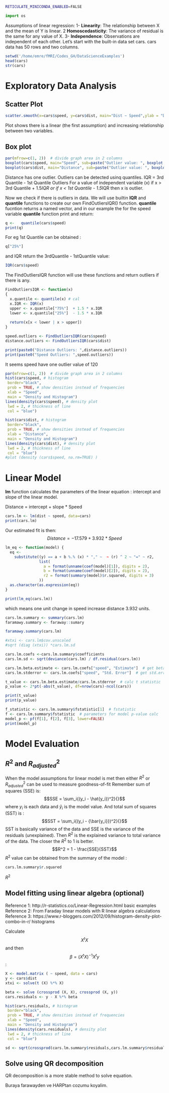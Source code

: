 ```bash
RETICULATE_MINICONDA_ENABLED=FALSE
```
```python
import os

```

<!-- http://r-statistics.co/Linear-Regression.html -->
  
Assumptions of linear regression:
    1- **Linearity**: The relationship between X and the mean of Y is linear.
    2 **Homoscedasticity**: The variance of residual is the same for any value of X.
    3- **Independence**: Observations are independent of each other.
Let's start with the built-in data set cars. cars data has 50 rows and two columns.

```r
setwd('/home/emre/fMRI/Codes_GH/DataScienceExamples')
head(cars)
str(cars)
```
# Exploratory Data Analysis

## Scatter Plot


```r
scatter.smooth(x=cars$speed, y=cars$dist, main="Dist ~ Speed",ylab = "Distance", xlab = "Speed")  # scatterplot
```
Plot shows there is a linear (the first assumption) and increasing relationship between two variables. 

## Box plot
```r
par(mfrow=c(1, 2))  # divide graph area in 2 columns
boxplot(cars$speed, main="Speed", sub=paste("Outlier value: ", boxplot.stats(cars$speed)$out))  # box plot for 'speed'
boxplot(cars$dist, main="Distance", sub=paste("Outlier value: ", boxplot.stats(cars$dist)$out))  # box plot for 'distance'

```

Distance has one outlier. Outliers can be detected usinq quantiles. 
IQR = 3rd Quantile - 1st Quantile
Outliers
For a value of independent variable (x) 
if x > 3rd Quantile + 1.5*IQR or if x < 1st Quantile - 1.5*IQR then x is outlier.

Now we check if there is outliers in data. We will use builtin **IQR** and **quantile** functions to create our own FindOutliersIQR() function.
**quantile** fucntion returns a named vector, and in our example the  for the speed variable **quantile** function print and return:

```r
q <-   quantile(cars$speed)
print(q)
```

For eg 1st Quantile can be obtained :

```r
q["25%"]
```

and IQR return the 3rdQuantile - 1stQuantile value:

```r
IQR(cars$speed)
```

The FindOutliersIQR function will use these functions and return outliers if there is any.

```r
FindOutliersIQR <- function(x) 
{
  x.quantile <- quantile(x) # cal
  x.IQR <- IQR(x)
  upper <- x.quantile["75%"]  + 1.5 * x.IQR
  lower <- x.quantile["25%"]  - 1.5 * x.IQR
  
  return(x[x < lower | x > upper])
}

speed.outliers <- FindOutliersIQR(cars$speed)
distance.outliers <- FindOutliersIQR(cars$dist)

print(paste0("Distance Outliers: ",distance.outliers))
print(paste0("Speed Outliers: ",speed.outliers))
```

It seems speed have one outlier value of 120

```r
par(mfrow=c(1, 2))  # divide graph area in 2 columns
hist(cars$speed, # histogram
 border="black",
 prob = TRUE, # show densities instead of frequencies
 xlab = "Speed",
 main = "Density and Histogram")
lines(density(cars$speed), # density plot
 lwd = 2, # thickness of line
 col = "blue")

hist(cars$dist, # histogram
 border="black",
 prob = TRUE, # show densities instead of frequencies
 xlab = "Distance",
 main = "Density and Histogram")
lines(density(cars$dist), # density plot
 lwd = 2, # thickness of line
 col = "blue")
#plot (density (cars$speed, na.rm=TRUE) )
```


# Linear Model

**lm** function calculates the parameters of the linear equation : intercept and slope of the linear model.

Distance = intercept + slope * Speed

```r
cars.lm <- lm(dist ~ speed, data=cars)
print(cars.lm)

```
Our estimated fit is then:
$$Distance =  -17.579    +  3.932 * Speed$$

```r
lm_eq <- function(model) {
  eq <-
    substitute((y) == a + b %.% (x) * "," ~  ~ (r) ^ 2 ~ "=" ~ r2,
               list(
                 a = format(unname(coef(model)[1]), digits = 2),
                 b = format(unname(coef(model)[2]), digits = 2),
                 r2 = format(summary(model)$r.squared, digits = 3)
               ))
  as.character(as.expression(eq))
}

print(lm_eq(cars.lm))
```
which means one unit change in speed increase distance 3.932 units.

```r

cars.lm.summary <- summary(cars.lm)
faramawy.summary <- faraway::sumary

faramawy.summary(cars.lm)

#xtxi <- cars.lm$cov.unscaled
#sqrt (diag (xtxi)) *cars.lm.sd

cars.lm.coefs <-cars.lm.summary$coefficients 
cars.lm.sd <- sqrt(deviance(cars.lm) / df.residual(cars.lm))

cars.lm.beta.estimate <- cars.lm.coefs["speed", "Estimate"]  # get beta estimate for speed
cars.lm.stderror <- cars.lm.coefs["speed", "Std. Error"]  # get std.error for speed

t_value <- cars.lm.beta.estimate/cars.lm.stderror  # calc t statistic
p_value <- 2*pt(-abs(t_value), df=nrow(cars)-ncol(cars))  

print(t_value)
print(p_value)

f_statistic <- cars.lm.summary$fstatistic[1]  # fstatistic
f <- cars.lm.summary$fstatistic  # parameters for model p-value calc
model_p <- pf(f[1], f[2], f[3], lower=FALSE)
print(model_p)
```

\newcommand*\mean[1]{\bar{#1}}

# Model Evaluation

## $R^2$ and $R^2_{adjusted}$
When the model assumptions for linear model is met then either $R^2$ or $R^2_{adjusted}$ can be used to measure goodness-of-fit
Remember sum of squares (SSE) is: 
$$SSE = \sum_i{(y_i - \hat{y_i})^2}{}$$
where $y_i$ is each data and $\hat{y}_i$ is the model value. And total sum of squares (SST)  is :
$$SST = \sum_i{(y_i - {\mean{y_i}})^2}{}$$
SST is basically variance of the data and SSE is the variance of the residuals (unexplained). Then $R^2$ is the explained variance to total variance of the data. The closer the $R^2$ to 1 is better.
$$R^2 = 1 - \frac{SSE}{SST}$$
$R^2$ value can be obtained from the summary of the model : 
```r
cars.lm.summary$r.squared
```

$R^2$ 


## Model fitting using linear algebra (optional)

Reference 1: http://r-statistics.co/Linear-Regression.html
  basic examples
Reference 2: From Faraday linear models with R
  linear algebra calculations
Reference 3: https://www.r-bloggers.com/2012/09/histogram-density-plot-combo-in-r/
  histograms

Calculate $$X^tX$$ and then $$\beta = {(X^tX)}^{-1}X^ty$$:
```r
X <- model.matrix ( ~ speed, data = cars)
y <- cars$dist
xtxi <- solve(t (X) %*% X)

beta <- solve (crossprod (X, X), crossprod (X, y))
cars.residuals <- y - X %*% beta 

hist(cars.residuals, # histogram
 border="black",
 prob = TRUE, # show densities instead of frequencies
 xlab = "Speed",
 main = "Density and Histogram")
lines(density(cars.residuals), # density plot
 lwd = 2, # thickness of line
 col = "blue")
```
```r
sd <- sqrt(crossprod(cars.lm.summary$residuals,cars.lm.summary$residuals)/48)
```

## Solve using QR decomposition

QR decomposition is a more stable method to solve equation.

Buraya farawayden ve HARPtan cozumu koyalim.





